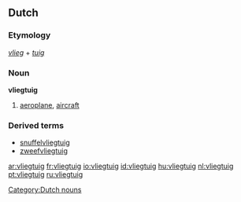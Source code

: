 ==Dutch==
{{wikipedia|lang=nl}}

===Etymology===
''[[vlieg]]'' + ''[[tuig]]''

===Noun===
'''vliegtuig''' {{n}}

#[[aeroplane]], [[aircraft]]

===Derived terms===
* [[snuffelvliegtuig]]
* [[zweefvliegtuig]]

[[Category:Dutch nouns]]

[[ar:vliegtuig]]
[[fr:vliegtuig]]
[[io:vliegtuig]]
[[id:vliegtuig]]
[[hu:vliegtuig]]
[[nl:vliegtuig]]
[[pt:vliegtuig]]
[[ru:vliegtuig]]